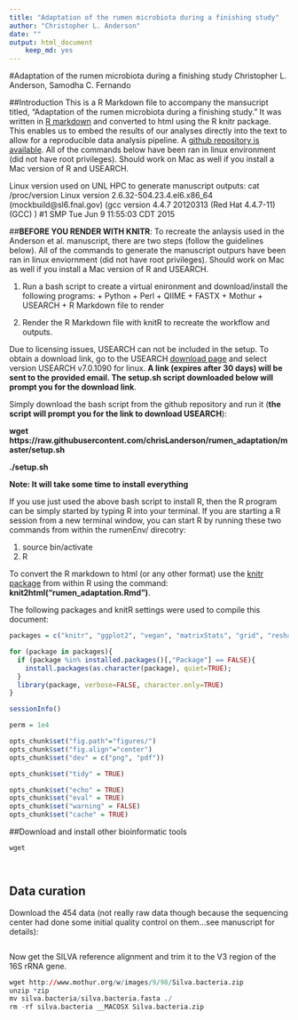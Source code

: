 ```yaml
---
title: "Adaptation of the rumen microbiota during a finishing study"
author: "Christopher L. Anderson"
date: ""
output: html_document
    keep_md: yes
---
```


#Adaptation of the rumen microbiota during a finishing study
Christopher L. Anderson, Samodha C. Fernando

##Introduction
This is a R Markdown file to accompany the mansucript titled, "Adaptation of the rumen microbiota during a finishing study." It was written in [R markdown](http://rmarkdown.rstudio.com) and converted to html using the R knitr package. This enables us to embed the results of our analyses directly into the text to allow for a reproducible data analysis pipeline. A [github repository is available](https://github.com/chrisLanderson/rumen_adaptation). All of the commands below have been ran in linux environment (did not have root privileges).  Should work on Mac as well if you install a Mac version of R and USEARCH.


Linux version used on UNL HPC to generate manuscript outputs:
cat /proc/version
Linux version 2.6.32-504.23.4.el6.x86_64 (mockbuild@sl6.fnal.gov) (gcc version 4.4.7 20120313 (Red Hat 4.4.7-11) (GCC) ) #1 SMP Tue Jun 9 11:55:03 CDT 2015


##**BEFORE YOU RENDER WITH KNITR**: To recreate the anlaysis used in the Anderson et al. manuscript,  there are two steps (follow the guidelines below). All of the commands to generate the manuscript outpurs have been ran in linux enviornment (did not have root privileges).  Should work on Mac as well if you install a Mac version of R and USEARCH.

  1. Run a bash script to create a virtual enironment and download/install the following programs:
    + Python
    + Perl
    + QIIME
    + FASTX
    + Mothur
    + USEARCH
    + R Markdown file to render

  2. Render the R Markdown file with knitR to recreate the workflow and outputs.

Due to licensing issues, USEARCH can not be included in the setup. To obtain a download link, go to the USEARCH [download page](http://www.drive5.com/usearch/download.html) and select version USEARCH v7.0.1090 for linux. **A link (expires after 30 days) will be sent to the provided email. The setup.sh script downloaded below will prompt you for the download link**.

Simply download the bash script from the github repository and run it (**the script will prompt you for the link to download USEARCH**):


**wget https://raw.githubusercontent.com/chrisLanderson/rumen_adaptation/master/setup.sh**

**./setup.sh**


**Note: It will take some time to install everything**


If you use just used the above bash script to install R, then the R program can be simply started by typing R into your terminal. If you are starting a R session from a new terminal window, you can start R by running these two commands from within the rumenEnv/ direcotry:

  1. source bin/activate
  2. R

To convert the R markdown to html (or any other format) use the [knitr package](http://yihui.name/knitr/) from within R using the command: **knit2html("rumen_adaptation.Rmd")**.

The following packages and knitR settings were used to compile this document:

```r

packages = c("knitr", "ggplot2", "vegan", "matrixStats", "grid", "reshape", "biom", "gplots", "Heatplus", "RColorBrewer", "checkpoint");

for (package in packages){
  if (package %in% installed.packages()[,"Package"] == FALSE){
    install.packages(as.character(package), quiet=TRUE);
  }
  library(package, verbose=FALSE, character.only=TRUE)
}

sessionInfo()

perm = 1e4
```

```r
opts_chunk$set("fig.path"="figures/")
opts_chunk$set("fig.align"="center")
opts_chunk$set("dev" = c("png", "pdf"))

opts_chunk$set("tidy" = TRUE)

opts_chunk$set("echo" = TRUE)
opts_chunk$set("eval" = TRUE)
opts_chunk$set("warning" = FALSE)
opts_chunk$set("cache" = TRUE)
```

##Download and install other bioinformatic tools

```r
wget 




```

## Data curation

Download the 454 data (not really raw data though because the sequencing center had done some initial quality control on them...see manuscript for details):

```r

```

Now  get the SILVA reference alignment and trim it to the V3 region of the 16S rRNA gene.
```r
wget http://www.mothur.org/w/images/9/98/Silva.bacteria.zip
unzip *zip
mv silva.bacteria/silva.bacteria.fasta ./
rm -rf silva.bacteria __MACOSX Silva.bacteria.zip
```

